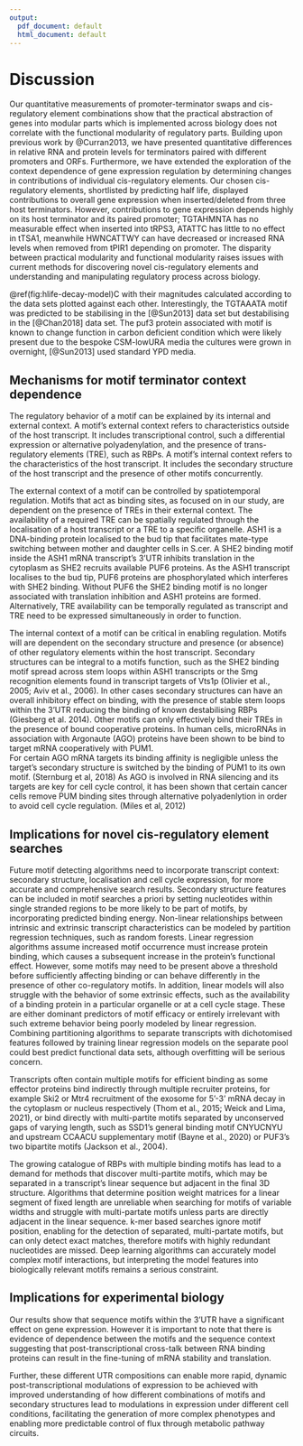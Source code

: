 ```yaml
---
output:
  pdf_document: default
  html_document: default
---
```

# Discussion

Our quantitative measurements of promoter-terminator swaps and cis-regulatory element combinations show that the practical abstraction of genes into modular parts which is implemented across biology does not correlate with the functional modularity of regulatory parts.
Building upon previous work by @Curran2013, we have presented quantitative differences in relative RNA and protein levels for terminators paired with different promoters and ORFs.
Furthermore, we have extended the exploration of the context dependence of gene expression regulation by determining changes in contributions of individual cis-regulatory elements.
Our chosen cis-regulatory elements, shortlisted by predicting half life, displayed contributions to overall gene expression when inserted/deleted from three host terminators.
However, contributions to gene expression depends highly on its host terminator and its paired promoter; TGTAHMNTA has no measurable effect when inserted into tRPS3, ATATTC has little to no effect in tTSA1, meanwhile HWNCATTWY can have decreased or increased RNA levels when removed from tPIR1 depending on promoter.
The disparity between practical modularity and functional modularity raises issues with current methods for discovering novel cis-regulatory elements and understanding and manipulating regulatory process across biology.

\@ref(fig:hlife-decay-model)C with their magnitudes calculated according to the data sets plotted against each other.
Interestingly, the TGTAAATA motif was predicted to be stabilising in the [@Sun2013] data set but destabilising in the [@Chan2018] data set.
The puf3 protein associated with motif is known to change function in carbon deficient condition which were likely present due to the bespoke CSM-lowURA media the cultures were grown in overnight, [@Sun2013] used standard YPD media. 


## Mechanisms for motif terminator context dependence

The regulatory behavior of a motif can be explained by its internal and external context. 
A motif's external context refers to characteristics outside of the host transcript.
It includes transcriptional control, such a differential expression or alternative polyadenylation, and the presence of trans-regulatory elements (TRE), such as RBPs.
A motif's internal context refers to the characteristics of the host transcript.
It includes the secondary structure of the host transcript and the presence of other motifs concurrently.

The external context of a motif can be controlled by spatiotemporal regulation.
Motifs that act as binding sites, as focused on in our study, are dependent on the presence of TREs in their external context.
The availability of a required TRE can be spatially regulated through the localisation of a host transcript or a TRE to a specific organelle.
ASH1 is a DNA-binding protein localised to the bud tip that facilitates mate-type switching between mother and daughter cells in S.cer. 
A SHE2 binding motif inside the ASH1 mRNA transcript's 3'UTR inhibits translation in the cytoplasm as SHE2 recruits available PUF6 proteins. 
As the ASH1 transcript localises to the bud tip, PUF6 proteins are phosphorylated which interferes with SHE2 binding.
Without PUF6 the SHE2 binding motif is no longer associated with translation inhibition and ASH1 proteins are formed.
Alternatively, TRE availability can be temporally regulated as transcript and TRE need to be expressed simultaneously in order to function.

The internal context of a motif can be critical in enabling regulation.
Motifs will are dependent on the secondary structure and presence (or absence) of other regulatory elements within the host transcript.
Secondary structures can be integral to a motifs function, such as the SHE2 binding motif spread across stem loops within ASH1 transcripts or the Smg recognition elements found in transcript targets of Vts1p (Olivier et al., 2005; Aviv et al., 2006). 
In other cases secondary structures can have an overall inhibitory effect on binding, with the presence of stable stem loops within the 3’UTR reducing the binding of known destabilising RBPs (Giesberg et al. 2014).
Other motifs can only effectively bind their TREs in the presence of bound cooperative proteins.
In human cells, microRNAs in association with Argonaute (AGO) proteins have been shown to be bind to target mRNA cooperatively with PUM1.  
For certain AGO mRNA targets its binding affinity is negligible unless the target's secondary structure is switched by the binding of PUM1 to its own motif. (Sternburg et al, 2018)
As AGO is involved in RNA silencing and its targets are key for cell cycle control, it has been shown that certain cancer cells remove PUM binding sites through alternative polyadenlytion in order to avoid cell cycle regulation. (Miles et al, 2012)

## Implications for novel cis-regulatory element searches

Future motif detecting algorithms need to incorporate transcript context: secondary structure, localisation and cell cycle expression, for more accurate and comprehensive search results.
Secondary structure features can be included in motif searches a priori by setting nucleotides within single stranded regions to be more likely to be part of motifs, by incorporating predicted binding energy.
Non-linear relationships between intrinsic and extrinsic transcript characteristics can be modeled by partition regression techniques, such as random forests.
Linear regression algorithms assume increased motif occurrence must increase protein binding, which causes a subsequent increase in the protein's functional effect.
However, some motifs may need to be present above a threshold before sufficiently affecting binding or can behave differently in the presence of other co-regulatory motifs.
In addition, linear models will also struggle with the behavior of some extrinsic effects, such as the availability of a binding protein in a particular organelle or at a cell cycle stage.
These are either dominant predictors of motif efficacy or entirely irrelevant with such extreme behavior being poorly modeled by linear regression. 
Combining partitioning algorithms to separate transcripts with dichotomised features followed by training linear regression models on the separate pool could best predict functional data sets, although overfitting will be serious concern. 

Transcripts often contain multiple motifs for efficient binding as some effector proteins bind indirectly through multiple recruiter proteins, for example Ski2 or Mtr4 recruitment of the exosome for 5'-3' mRNA decay in the cytoplasm or nucleus respectively (Thom et al., 2015; Weick and Lima, 2021), or bind directly with multi-partite motifs separated by unconserved gaps of varying length, such as SSD1's general binding motif CNYUCNYU and upstream CCAACU supplementary motif (Bayne et al., 2020) or PUF3's two bipartite motifs (Jackson et al., 2004). 


The growing catalogue of RBPs with multiple binding motifs has lead to a demand for methods that discover multi-partite motifs, which may be separated in a transcript's linear sequence but adjacent in the final 3D structure.
Algorithms that determine position weight matrices for a linear segment of fixed length are unreliable when searching for motifs of variable widths and struggle with multi-partate motifs unless parts are directly adjacent in the linear sequence.
k-mer based searches ignore motif position, enabling for the detection of separated, multi-partate motifs, but can only detect exact matches, therefore motifs with highly redundant nucleotides are missed.
Deep learning algorithms can accurately model complex motif interactions, but interpreting the model features into biologically relevant motifs remains a serious constraint.

## Implications for experimental biology

Our results show that sequence motifs within the 3'UTR have a significant effect on gene expression.
However it is important to note that there is evidence of dependence between the motifs and the sequence context suggesting that post-transcriptional cross-talk between RNA binding proteins can result in the fine-tuning of mRNA stability and translation. 

Further, these different UTR compositions can enable more rapid, dynamic post-transcriptional modulations of expression to be achieved with improved understanding of how different combinations of motifs and secondary structures lead to modulations in expression under different cell conditions, facilitating the generation of more complex phenotypes and enabling more predictable control of flux through metabolic pathway circuits.